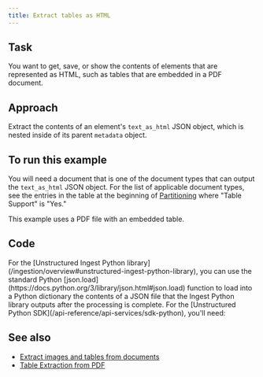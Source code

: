 ```yaml
---
title: Extract tables as HTML
---
```


## Task

You want to get, save, or show the contents of elements that are represented as HTML, such as tables that are embedded in a PDF document.

## Approach

Extract the contents of an element's `text_as_html` JSON object, which is nested inside of its parent `metadata` object.

## To run this example

You will need a document that is one of the document types that can output the `text_as_html` JSON object. For the list of applicable document types, see the entries in the table at the beginning of [Partitioning](/open-source/core-functionality/partitioning) where "Table Support" is "Yes."

This example uses a PDF file with an embedded table.


## Code

<AccordionGroup>
    <Accordion title="Ingest Python library">
        For the [Unstructured Ingest Python library](/ingestion/overview#unstructured-ingest-python-library), you can use the standard Python 
        [json.load](https://docs.python.org/3/library/json.html#json.load) function to load into a Python dictionary the contents of a JSON 
        file that the Ingest Python library outputs after the processing is complete.
        <ExtractTextAsHTMLIngestPy />
    </Accordion>
    <Accordion title="Python SDK">
        For the [Unstructured Python SDK](/api-reference/api-services/sdk-python), you'll need:
        <SharedAPIKeyURL />
        <ExtractTextAsHTMLIngestPy />
    </Accordion>
</AccordionGroup>

## See also 

- [Extract images and tables from documents](/api-reference/how-to/extract-image-block-types)
- [Table Extraction from PDF](/examplecode/codesamples/apioss/table-extraction-from-pdf)
